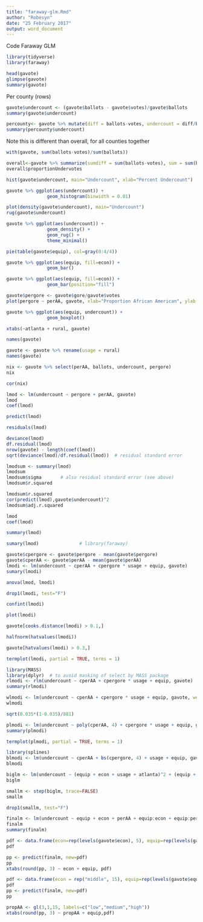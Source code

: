 ```yaml
---
title: "faraway-glm.Rmd"
author: "Robesyn"
date: "25 February 2017"
output: word_document
---
```


Code Faraway GLM
```r
library(tidyverse)
library(faraway)
```

```r
head(gavote)
glimpse(gavote)
summary(gavote)
```

Per county (rows)

```r
gavote$undercount <- (gavote$ballots - gavote$votes)/gavote$ballots
summary(gavote$undercount)
```

```r
percounty<- gavote %>% mutate(diff = ballots-votes, undercount = diff/ballots)
summary(percounty$undercount)
```

Note this is different than overall, for all counties together
```r
with(gavote, sum(ballots-votes)/sum(ballots))
```

```r
overall<-gavote %>% summarize(sumdiff = sum(ballots-votes), sum = sum(ballots), proportionUndervotes = round(sumdiff/sum,3) )
overall$proportionUndervotes
```
```r
hist(gavote$undercount, main="Undercount", xlab="Percent Undercount")

gavote %>% ggplot(aes(undercount)) + 
               geom_histogram(binwidth = 0.01)   
```

```r
plot(density(gavote$undercount), main="Undercount")
rug(gavote$undercount)
```
```r
gavote %>% ggplot(aes(undercount)) + 
               geom_density() +
               geom_rug() + 
               theme_minimal()
```

```r
pie(table(gavote$equip), col=gray(0:4/4))
```
```r
gavote %>% ggplot(aes(equip, fill=econ)) +
               geom_bar()

gavote %>% ggplot(aes(equip, fill=econ)) +
               geom_bar(position="fill")
```
```r
gavote$pergore <- gavote$gore/gavote$votes 
plot(pergore ~ perAA, gavote, xlab="Proportion African American", ylab = "Proportion for Gore", pch=20, col="blue")


```
```r
gavote %>% ggplot(aes(equip, undercount)) + 
               geom_boxplot() 
```

```r
xtabs(~atlanta + rural, gavote)
```
```r
names(gavote)
```
```r
gavote <- gavote %>% rename(usage = rural)
names(gavote)
```

```r
nix <- gavote %>% select(perAA, ballots, undercount, pergore)
nix
```


```r
cor(nix)
```

```r
lmod <- lm(undercount ~ pergore + perAA, gavote)
lmod
coef(lmod)
```
```r
predict(lmod)
```

```r
residuals(lmod)
```
```r
deviance(lmod)
df.residual(lmod)
nrow(gavote) - length(coef(lmod))
sqrt(deviance(lmod)/df.residual(lmod))  # residual standard error
```

```r
lmodsum <- summary(lmod)
lmodsum
lmodsum$sigma       # also residual standard error (see above)
lmodsum$r.squared
```

```r
lmodsum$r.squared
cor(predict(lmod),gavote$undercount)^2  
lmodsum$adj.r.squared
```

```r
lmod
coef(lmod)

summary(lmod)
```

```r
sumary(lmod)               # library(faraway)
```
```r
gavote$cpergore <- gavote$pergore - mean(gavote$pergore)
gavote$cperAA <- gavote$perAA - mean(gavote$perAA)
lmodi <- lm(undercount ~ cperAA + cpergore * usage + equip, gavote)
sumary(lmodi)
```

```r
anova(lmod, lmodi)
```

```r
drop1(lmodi, test="F")
```

```r
confint(lmodi)
```
```r
plot(lmodi)
```

```r
gavote[cooks.distance(lmodi) > 0.1,]
```

```r
halfnorm(hatvalues(lmodi))
```

```r
gavote[hatvalues(lmodi) > 0.3,]
```

```r
termplot(lmodi, partial = TRUE, terms = 1)
```
```r
library(MASS)
library(dplyr)  # to avoid masking of select by MASS package
rlmodi <- rlm(undercount ~ cperAA + cpergore * usage + equip, gavote)
summary(rlmodi)
```

```r
wlmodi <- lm(undercount ~ cperAA + cpergore * usage + equip, gavote, weights=ballots)
wlmodi
```

```r
sqrt(0.035*(1-0.035)/881)
```
```r
plmodi <- lm(undercount ~ poly(cperAA, 4) + cpergore * usage + equip, gavote)
summary(plmodi)
```

```r
termplot(plmodi, partial = TRUE, terms = 1)
```

```r
library(splines)
blmodi <- lm(undercount ~ cperAA + bs(cpergore, 4) + usage + equip, gavote)
blmodi
```

```r
biglm <- lm(undercount ~ (equip + econ + usage + atlanta)^2 + (equip + econ + usage + atlanta)*(perAA + pergore), gavote)
biglm
```
```r
smallm <- step(biglm, trace=FALSE)
smallm
```
```r
drop1(smallm, test="F")
```

```r
finalm <- lm(undercount ~ equip + econ + perAA + equip:econ + equip:perAA, gavote)
finalm
summary(finalm)
```

```r
pdf <- data.frame(econ=rep(levels(gavote$econ), 5), equip=rep(levels(gavote$equip), rep(3,5)), perAA=0.233)
pdf

pp <- predict(finalm, new=pdf)
pp 
xtabs(round(pp, 3) ~ econ + equip, pdf)
```
```r
pdf <- data.frame(econ = rep("middle", 15), equip=rep(levels(gavote$equip), rep(3,5)), perAA=rep(c(.11, 0.23,0.35), 5))
pdf
pp <- predict(finalm, new=pdf)
pp
```

```r
propAA <- gl(3,1,15, labels=c("low","medium","high"))
xtabs(round(pp, 3) ~ propAA + equip,pdf)
```





